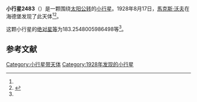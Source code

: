 {{Infobox planet
| bgcolour = #FFFFC0
| name = 2483 Guinevere
| symbol = 
| image = 
| caption = 
| discovery = yes
| discovery_ref = 
| discoverer = [[馬克斯·沃夫|馬克斯·沃夫]]
| discovery_site = [[海德堡|海德堡]] 
| discovered = 1928年8月17日
| designations = yes
| mp_name = 
| named_after = 
| alt_names = 1928 QB/ 1929 VR / 1955 FZ1 / 1961 VM / 1961 XR / 1971 BM / 1971 FN / 1977 XL / A921 WF
| mp_category = [[外小行星带|外小行星带]]
| orbit_ref = <ref name="a">[http://ssd.jpl.nasa.gov/sbdb.cgi?sstr=2483 2483 Guinevere] {{Wayback|url=http://ssd.jpl.nasa.gov/sbdb.cgi?sstr=2483 |date=20201222043708 }}，小行星數據庫瀏覽器（JPL Small-Body Database Browser）－[[美国国家航空航天局|美国国家航空航天局]]喷气推进实验室</ref>
| epoch = 2456400.5 (2013年4月18日更新)
| aphelion = {{convert|5.078616679427634|AU|km|3|abbr=on|lk=out}}
| perihelion = {{convert|2.865078833429778|AU|km|3|abbr=on}}
| semimajor = {{convert|3.971847756428706|AU|km|3|abbr=on}}
| eccentricity = 0.27865341
| period = 2891.261125 [[日|日]]<br />7.92[[儒略年|儒略年]]
| avg_speed = 
| inclination = 4.501398447652263
| asc_node = 252.0885079968946
| mean_anomaly = 
| arg_peri = 183.2548005986498
| satellites = 
| physical_characteristics = yes
| dimensions = 
| mass = 
| density = 
| surface_grav = 
| escape_velocity = 
| sidereal_day = 
| axial_tilt = 
| pole_ecliptic_lat = 
| pole_ecliptic_lon = 
| albedo = 
| temperatures= 
| temp_name1 = 
| mean_temp_1 = 
| max_temp_1 = 
| temp_name2 = 
| max_temp_2 = 
| spectral_type = 
| abs_magnitude = 183.2548005986498
}}

'''小行星2483'''（{{lang-en|2483 Guinevere}}）是一颗围绕[[太阳|太阳]][[公转|公转]]的[[小行星|小行星]]。1928年8月17日，[[馬克斯·沃夫|馬克斯·沃夫]]在海德堡发现了此天体<ref name="a" /><ref>{{cite news|title=小行星列表|url=http://cfa-www.harvard.edu/iau/lists/NumberedMPs.txt|accessdate=2013-07-08|newspaper=哈佛大学|archive-date=2008-05-17|archive-url=https://web.archive.org/web/20080517010638/http://cfa-www.harvard.edu/iau/lists/NumberedMPs.txt|dead-url=no}}</ref>。

这颗小行星的[[绝对星等|绝对星等]]为183.2548005986498等<ref name="a" />。

==参考文献==
{{reflist}}
{{Minor Planet Number|[[小行星2482|小行星2482]]|[[小行星2484|小行星2484]]}}

{{小天体}}

[[Category:小行星带天体|Category:小行星带天体]]
[[Category:1928年发现的小行星|Category:1928年发现的小行星]]

{{asteroid-stub}}